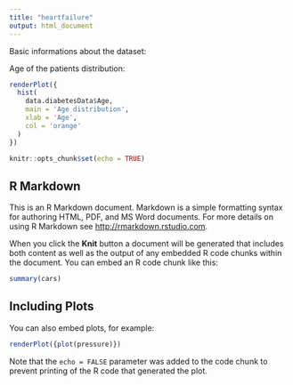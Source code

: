 ```yaml
---
title: "heartfailure"
output: html_document
---
```


Basic informations about the dataset:

Age of the patients distribution:

```r

renderPlot({
  hist(
    data.diabetesData$Age,
    main = 'Age distribution',
    xlab = 'Age',
    col = 'orange'
  )
})

```



```r
knitr::opts_chunk$set(echo = TRUE)
```


## R Markdown

This is an R Markdown document. Markdown is a simple formatting syntax for authoring HTML, PDF, and MS Word documents. For more details on using R Markdown see <http://rmarkdown.rstudio.com>.

When you click the **Knit** button a document will be generated that includes both content as well as the output of any embedded R code chunks within the document. You can embed an R code chunk like this:

```r
summary(cars)
```

## Including Plots

You can also embed plots, for example:

```r
renderPlot({plot(pressure)})
```

Note that the `echo = FALSE` parameter was added to the code chunk to prevent printing of the R code that generated the plot.

